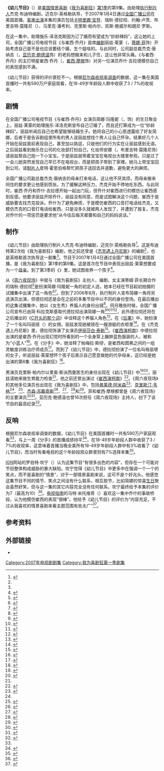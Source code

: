 {{noteTA
|G1=Movie
|G2=Show
|T=zh-cn:幼儿节目; zh-tw:幼兒節目; zh-hk:幼兒節目;
|1=zh-cn:我为喜剧狂; zh-tw:超級製作人; zh-hk:娛樂揸Fit人;
|2=zh-hk:嘉芙蓮娜·寶頓;zh-cn:卡特里娜·宝登
|3=zh-hk:珍·嘉露絲姬;zh-cn=简·科拉克斯基;
}}
{{Distinguish|兒童電視節目}}
{{Infobox Television episode
|Title         = 幼儿节目》<br>《The Baby Show
|Series        = [[我为喜剧狂|我为喜剧狂]]
|Image         =  <!-- No-free image with insufficient rationale [[File:1.09_the_baby_show_30_rock.png|250px]] -->
|Caption       = Liz accidentally takes another woman's baby home
|Season        = 1
|Episode       = 9
|Airdate       = {{Start date|2007|01|04}}
|Production    = 109
|Writer        = {{link-en|杰克·布迪特|Jack Burditt}}
|Director      = {{link-en|迈克尔·英格勒|Michael Engler}}
|Guests        =
*[[卡特里娜·宝登|卡特里娜·宝登]]饰施乐·泽洛克斯（{{lang|en|Cerie Xerox}}）
*{{link-en|瑞秋·德拉彻|Rachel Dratch}}饰格丽塔（{{lang|en|Greta}}）
*[[约翰·卢茨|约翰·卢茨]]饰J·D·卢兹
*{{link-en|马里克·潘考利|Maulik Pancholy}}饰乔纳森（{{lang|en|Jonathan}}）
*[[克里斯·帕内尔|克里斯·帕内尔]]饰里奥·斯派西曼医生（{{lang|en|Dr. Leo Spaceman}}）
*{{link-en|凯斯·鲍威尔|Keith Powell}}饰图弗·斯帕洛克（{{lang|en|Toofer Spurlock}}）
*朗尼·罗斯（{{lang|en|Lonny Ross}}）饰乔什·吉拉德（{{lang|en|Josh Girard}}）
|Episode list  = [[我为喜剧狂_(第1季)|《我为喜剧狂》 (第1季)]]<br>[[我为喜剧狂剧集列表|我为喜剧狂剧集列表]]
|Prev          = [[分手_(我为喜剧狂)|分手]]
|Next          = [[乡村陪审员|乡村陪审员]]
}}

'''《幼儿节目》'''（{{lang-en|''The Baby Show''}}）是[[美国|美国]][[情景喜剧|情景喜剧]]《[[我为喜剧狂|我为喜剧狂]]》[[我为喜剧狂_(第1季)|第1季]]的第9集。由助理[[执行制片人|执行制片人]]杰克·布迪特编剧，迈克尔·英格勒执导，于2007年1月4日通过[[全国广播公司|全国广播公司]]在美国首播。[[友情客串|客串出演]]本集的演员包括[[卡特里娜·宝登|卡特里娜·宝登]]、瑞秋·德拉彻、约翰·卢茨、布里吉特·莫隆尼（{{lang|en|Bridget Moloney}}）、马里克·潘考利、克里斯·帕内尔、凯斯·鲍威尔和朗尼·罗斯。

在这一集中，助理施乐·泽洛克斯因为订了婚而有望成为“妙龄辣妈”，这让她的上司，全国广播公司电视节目《{{lang|en|TGS}}与崔西·乔丹》首席[[编剧|编剧]]丽兹·莱蒙（{{lang|en|Liz Lemon}}，[[蒂娜·菲|蒂娜·菲]]饰）开始考虑自己是不是也应该要结个婚，生个娃啥的。与此同时，公司副总裁杰克·唐纳吉（{{lang|en|Jack Donaghy}}，[[亚历克·鲍德温|亚历克·鲍德温]]饰）的老妈想搬来和儿子住，这让他非常头痛。《{{lang|en|TGS}}与崔西·乔丹》的主打明星崔西·乔丹（{{lang|en|Tracy Jordan}}，[[崔西·摩根|崔西·摩根]]饰）对另一位演员乔什·吉拉德模仿自己的表现感到不满。

《幼儿节目》获得的评价褒贬不一。根据[[尼尔森收视率调查|尼尔森收视率调查]]的数据，这一集在美国首播时一共有590万户家庭观看，在18-49岁年龄段人群中收获了3 / 7%的收视率。

<!-- 檔案不存在 {{Spoken Wikipedia|Zh-tw-幼儿节目.ogg|2015年|11月30日|台灣漢語}} -->
==剧情==
在全国广播公司电视节目《{{lang|en|TGS}}与崔西·乔丹》女演员简娜·玛隆妮（{{lang|en|Jenna Maroney}}，{{link-en|简·科拉克斯基|Jane Krakowski}}饰）的生日聚会上，丽兹·莱蒙的助理施乐·泽洛克斯宣布自己订婚了，而且还打算成为一位“妙龄辣妈”。丽兹听闻后自己也希望能够结婚生子。她将自己的小心思透露给了好友简娜，后者于是告诉剧组里所有的男人说丽兹想找个男人让自己怀孕。结果好几个人开始在丽兹面前表现自己，甚至加以挑逗，只是他们的行为实在让丽兹感到无语。之后丽兹看到施乐在公司的化妆部打扮自己，化妆师安娜（{{lang|en|Anna}}，布里吉特·莫隆尼饰）请丽兹帮自己抱一下小宝宝。于是丽兹就带着宝宝在电视台大楼里参观，只是过了一会儿她突然发现自己早已不在电视台，而是把孩子带到了家裡。她马上带宝宝回到公司，请[[制片人|制片人]]皮特·霍恩伯格帮忙把孩子送回去并道歉，避免更大的麻烦。

全国广播公司副总裁杰克·唐纳吉的母亲打来电话，这让他不厌其烦，而母亲搬来同住的要求更让他感到慌张。为了缓解这种压力，杰克开始不停地吃东西。与此同时，崔西·乔丹和乔什·吉拉德开始一起出门玩，但乔什对崔西进行的模仿让崔西感到反感。他要求丽兹开除乔什，丽兹没有同意，而是试图解决这个问题，崔西于是威胁要去找杰克投诉。乔什为了避免麻烦，于是模仿崔西的口音打电话给杰克，又模仿杰克的口音打电话给崔西，只是没多久就被两人发现了，并遭到了报复。杰克对乔什的一项惩罚是要求他“从今往后每天都要和自己的妈妈说话。”

==制作==
《幼儿节目》由助理执行制片人杰克·布迪特编剧，迈克尔·英格勒执导<ref name="screen rush">{{cite web|url=http://www.screenrush.co.uk/television/television-813/season-2600/ |title=30 Rock: Episodes |publisher=Screenrush (AlloCiné) |accessdate=2013-07-28 |location=London |archiveurl=https://web.archive.org/web/20120730001543/http://www.screenrush.co.uk/television/television-813/season-2600/ |archivedate=2012-07-30 |deadurl=no }}</ref>。这是布迪特第2次给《我为喜剧狂》编剧，他之前还曾是《[[杰克遇上丹尼斯|杰克遇上丹尼斯]]》的编剧<ref name="screen rush" />，也是英格勒首次执导这一剧集<ref name="screen rush" />。节目于2007年1月4日通过全国广播公司在美国首播，是《我为喜剧狂》第1季的第9集。这是首次在节目中表现出丽兹·莱蒙想要成为一个[[母亲|母亲]]。到了第3季的《{{link-en|重来 (我为喜剧狂)|Do-Over|重来}}》里，她试图收养一个孩子<ref>{{cite news|first=Alan|last=Sepinwall|url=http://www.nj.com/entertainment/tv/index.ssf/2008/10/30_rock_do_over_fancy_boys_and.html|title=30 Rock, "Do Over": Fancy boys and baby dolls|accessdate=2013-08-02|date=2008-10-30|work=The Star-Ledger|archive-date=2012-10-10|archive-url=https://web.archive.org/web/20121010221848/http://www.nj.com/entertainment/tv/index.ssf/2008/10/30_rock_do_over_fancy_boys_and.html|dead-url=no}}</ref>。

从《[[周六夜现场|周六夜现场]]》中就与《我为喜剧狂》主创人、编剧、女主演蒂姆·菲长期合作的瑞秋·德拉彻<ref>{{cite news|first=Christopher |last=Goodwin |url=http://www.theguardian.com/lifeandstyle/2008/may/11/women.television |title=And funny with it |accessdate=2013-07-31 |date=2008-05-11 |work=The Guardian |archiveurl=https://web.archive.org/web/20090225222859/http://www.guardian.co.uk/lifeandstyle/2008/may/11/women.television |archivedate=2009-02-25 |deadurl=no }}</ref>是扮演简娜·玛隆妮一角的初定人选，她本已经在节目起初拍摄的试播集中出演了这一角色<ref>{{cite news|first=Justin |last=Ravitz |title=Unemployment’s a Downer for ''SNL''-er Dratch |url=http://nymag.com/news/intelligencer/45792/ |publisher=''New York Magazine'' |date=2008-04-07 |accessdate=2013-07-28 |archiveurl=https://web.archive.org/web/20121013011052/http://nymag.com/news/intelligencer/45792/ |archivedate=2012-10-13 |deadurl=no }}</ref><ref name="ew fine">{{cite news|first=Kristen |last=Baldwin |url=http://www.ew.com/ew/article/0,,20033897_2,00.html |title=One Fine Fey |accessdate=2013-07-31 |date=2007-04-10 |work=Entertainment Weekly |page=2 |archiveurl=https://web.archive.org/web/20121018010111/http://www.ew.com/ew/article/0%2C%2C20033897_2%2C00.html |archivedate=2012-10-18 |deadurl=no }}</ref>。但到了2006年8月，执行制片人{{link-en|洛恩·迈克尔斯|Lorne Michaels}}宣布简娜一角将另选演员出演，但德拉彻还是会在之前的多集节目中以不同的身份登场。在最后播出的这集试播集中，她以《女生秀》养猫人的身份出镜<ref name="michaelsaboutdratch">{{cite news|first=Michael |last=Schneider |title=Inside Move: Dratch latched to multiple ''Rock'' roles |url=http://variety.com/2006/scene/news/inside-move-dratch-latched-to-multiple-rock-roles-1200342025/ |publisher=''Variety'' |date=2006-08-14 |accessdate=2013-07-28 |archiveurl=https://web.archive.org/web/20120516190758/http://www.variety.com/index.asp?layout=story&articleID=VR1117948462&cs=1 |archivedate=2012-05-16 |deadurl=no }}</ref>。同月晚些时候，全国广播公司宣布已由简·科拉克斯基取代德拉彻出演简娜一角<ref name="dratchout">{{cite news|url=http://www.zap2it.com/tv/news/zap-janekrakowskijoins30rock,0,1779072.story?coll=zap-tv-headlines |title='Ally' Cat Krakowski Joins '30 Rock' |accessdate=2013-07-28 |date=2006-08-17 |publisher=Zap2it |archiveurl=https://web.archive.org/web/20120927030648/http://www.zap2it.com/tv/news/zap-janekrakowskijoins30rock%2C0%2C1779072.story?coll=zap-tv-headlines |archivedate=2012-09-27 |deadurl=yes }}</ref><ref name="dratchout_2">{{cite news|first=Joel |last=Keller |title=Jane Krakowski added to ''30 Rock'' |url=http://www.aoltv.com/2006/08/17/jane-krakowski-added-to-30-rock/ |publisher=''AOL'' TV Squad |date=2008-08-17 |accessdate=2013-07-28 |archiveurl=https://web.archive.org/web/20120813214025/http://www.aoltv.com/2006/08/17/jane-krakowski-added-to-30-rock/ |deadurl=no |archivedate=2012-08-13 }}</ref><ref name="dratchout_3">{{cite news|first=Colin |last=Mahan |title=''30 Rock'' adds Jane Krakowski |url=http://www.tv.com/news/30-rock-adds-jane-krakowski--5917/ |publisher=TV.com |date=2006-08-16 |accessdate=2013-07-28 |archiveurl=https://web.archive.org/web/20080615234403/http://www.tv.com/ally-mcbeal/show/168/story/5917.htmlom_act%3Dconvert%26om_clk%3Dheadlinessh |archivedate=2008-06-15 |deadurl=yes }}</ref><ref>{{cite news|first=Rebecca |last=Traister |url=http://www.salon.com/life/broadsheet/2010/04/14/tina_fey_backlash/ |title=The Tina Fey backlash |accessdate=2013-07-31 |date=2010-04-14 |publisher=Salon.com |archiveurl=https://web.archive.org/web/20110820213538/http://www.salon.com/life/broadsheet/2010/04/14/tina_fey_backlash |archivedate=2011-08-20 |deadurl=no }}</ref>，此外德拉彻还将在之后播出的《[[C开头的那个词|C开头的那个词]]》中诠释这个养猫人角色<ref name="plotreference">{{cite episode |title=Pilot |episodelink=试播集 (我为喜剧狂) |series=30 Rock |credits=Writer: Tina Fey; Director: Adam Bernstein |network=NBC Universal |station=NBC |airdate=2006-10-11 |season=1 |number=1}}</ref>。在《[[后果_(我为喜剧狂)|后果]]》中，她扮演了一个名叫玛丽娅（{{lang|en|Maria}}）的女佣，丽兹发现她被锁在一艘游艇的衣柜里<ref name="theaftermath">{{cite episode |title=The Aftermath |series=30 Rock |serieslink=我为喜剧狂 |credits=Writer: Tina Fey; Director: Adam Bernstein |network=NBC Universal |station=NBC |airdate=2006-10-18 |season=1 |number=2}}</ref>。在《杰克遇上丹尼斯》里，德拉彻饰演了女演员[[伊丽莎白·泰勒|伊丽莎白·泰勒]]<ref>{{cite episode |title=Jack Meets Dennis |series=30 Rock |credits=Writer: Jack Burditt; Director: Juan J. Campanella |network=NBC Universal |station=NBC |airdate=2006-11-30 |season=1 |number=6}}</ref>。《[[崔西演柯南|崔西演柯南]]》中德拉彻出演的是崔西·乔丹出现幻觉时所看到的一个全身穿上臃肿蓝色服装的人，被称为“小蓝人”<ref name="tracydoesconan">{{cite episode |title=Tracy Does Conan|series=30 Rock |credits=Writer: Tina Fey; Director: Adam Bernstein |network=NBC Universal |station=NBC |airdate=2006-12-07 |season=1 |number=7}}</ref>。在《分手》中，她诠释了帕梅拉·斯缪，是崔西和图弗之间的一组灵敏度训练治疗师成员<ref name="break">{{cite web|url=http://www.imdb.com/title/tt0905647/ |title="30 Rock" The Break-Up (2006) |accessdate=2013-08-01 |publisher=IMDb |archiveurl=https://web.archive.org/web/20120802103415/http://www.imdb.com/title/tt0905647/ |archivedate=2012-08-02 |deadurl=no }}</ref>。而到了《幼儿节目》中，德拉彻扮演了一位名叫格丽塔的女子，听说丽兹·莱蒙想怀个孩子后表示自己愿意做她的代孕母亲，这已经是她出演的第6集《我为喜剧狂》<ref name="baby show">{{cite episode |title=The Baby Show |series=30 Rock |credits=Writer: Jack Burditt; Director: Michael Engler |network=NBC Universal |station=NBC |airdate=2007-01-04 |season=1 |number=9}}</ref>。

男演员克里斯·帕内尔以里奥·斯派西曼医生的身份出现在《幼儿节目》中<ref>{{cite web|url=http://tv.yahoo.com/30-rock/show/the-baby-show/episode/115158/castcrew;_ylt=AvuPPAZBbLa7hQG9q4bBRVivo9EF |title=30 Rock — The Baby Show |accessdate=2010-04-21 |publisher=Yahoo! TV |archiveurl=https://web.archive.org/web/20110615060804/http://tv.yahoo.com/30-rock/show/the-baby-show/episode/115158/castcrew%3B_ylt%3DAvuPPAZBbLa7hQG9q4bBRVivo9EF |archivedate=2011-06-15 |deadurl=yes }}</ref><ref>{{cite web|url=http://www.imdb.com/title/tt0931394/ |title=30 Rock The Baby Show (TV Episode 2007) |publisher=IMDb |accessdate=2013-08-02 |archiveurl=https://web.archive.org/web/20110909071159/http://www.imdb.com/title/tt0931394/ |archivedate=2011-09-09 |deadurl=no }}</ref>，丽兹请她来做生育能力检查<ref name="baby show" />，他之前还曾出演过《[[崔西演柯南|崔西演柯南]]》<ref name="parnell">{{cite news|first=Annie |last=Barrett |authorlink= |coauthors= |title=What ''SNL'' alums besides Chris Parnell should guest on ''30 Rock''? |url=http://popwatch.ew.com/2006/12/07/what_snl_alums_/ |work= |publisher=''Entertainment Weekly'' |date=2006-12-07 |accessdate=2013-08-01 |archiveurl=https://web.archive.org/web/20130608163606/http://popwatch.ew.com/2006/12/07/what_snl_alums_/ |archivedate=2013-06-08 |deadurl=no }}</ref>。《周六夜现场》的其他多位演员也出现在《我为喜剧狂》中，包括[[弗莱德·阿米森|弗莱德·阿米森]]<ref name="somebody to love">{{cite news|first=Robert |last=Canning |url=http://uk.ign.com/articles/2007/11/16/30-rock-somebody-to-love-review |title=''30 Rock'': "Somebody to Love" Review |accessdate=2013-07-31 |publisher=IGN |archiveurl=https://web.archive.org/web/20121022114115/http://www.ign.com/articles/2007/11/16/30-rock-somebody-to-love-review |archivedate=2012-10-22 |deadurl=no }}</ref>、[[克里斯汀·韦格|克里斯汀·韦格]]<ref name="somebody to love" />、{{link-en|威尔·福特|Will Forte}}<ref>{{cite news|url=http://www.tvguide.com/episode-recaps/30-rock/february-1-2007-5916.aspx |first=Matt |last=Webb Mitovich |title=February 1, 2007: "It Feels Good to Laugh" |accessdate=2013-07-31 |date=2007-02-02 |work=TV Guide |archiveurl=https://web.archive.org/web/20121019174231/http://www.tvguide.com/tvshows/30-rock/episode-12-season-1/281135 |archivedate=2012-10-19|deadurl=yes }}</ref>、[[杰森·苏戴奇斯|杰森·苏戴奇斯]]<ref>{{cite news|first=Whitney|last=Matheson|title=A chat with ... ''30 Rock'' and ''SNL'' star Jason Sudeikis|url=http://content.usatoday.com/communities/popcandy/post/2007/04/159575/1|work=USA Today|date=2007-04-19|accessdate=2013-07-31|archive-date=2013-07-31|archive-url=https://web.archive.org/web/20130731101104/http://content.usatoday.com/communities/popcandy/post/2007/04/159575/1|dead-url=no}}</ref>、{{link-en|莫莉·香侬|Molly Shannon}}<ref>{{cite episode |title=The Fighting Irish |series=30 Rock |credits=Writer: Jack Burditt; Director: Dennie Gordon |network=NBC Universal |station=NBC |airdate=2007-03-08 |season=1 |number=17}}</ref>、{{link-en|霍拉提奥·桑斯|Horatio Sanz}}<ref>{{cite web|url=http://tv.yahoo.com/30-rock/show/anna-howard-shaw-day/episode/229969/castcrew;_ylt=ApAQxiuPKcM.m1DE6hlJnR6xo9EF |title=30 Rock — Anna Howard Shaw Day |accessdate=2011-06-15 |publisher=Yahoo! TV |archiveurl=https://web.archive.org/web/20110615061125/http://tv.yahoo.com/30-rock/show/anna-howard-shaw-day/episode/229969/castcrew%3B_ylt%3DApAQxiuPKcM.m1DE6hlJnR6xo9EF |archivedate=2011-06-15 |deadurl=yes }}</ref>和{{link-en|简·霍克斯|Jan Hooks}}<ref>{{cite news|first=Alan |last=Sepinwall |url=http://www.nj.com/entertainment/tv/index.ssf/2010/02/30_rock_verna_jan_hooks_guest-.html |title=30 Rock, 'Verna': Jan Hooks guest-stars |accessdate=2013-08-02 |date=2010-02-04 |work=The Star-Ledger |archiveurl=https://web.archive.org/web/20121010221813/http://www.nj.com/entertainment/tv/index.ssf/2010/02/30_rock_verna_jan_hooks_guest-.html |archivedate=2012-10-10 |deadurl=no }}</ref>。菲和崔西·摩根都曾是《周六夜现场》的主要演员<ref>{{cite news|url=http://uk.ign.com/articles/2006/10/18/ign-interview-30-rocks-tracy-morgan |title=IGN Interview: ''30 Rock''s Tracy Morgan |accessdate=2010-03-27 |last=Fickett |first=Travis |date=2006-10-17 |publisher=IGN |archiveurl=https://web.archive.org/web/20130728020822/http://www.ign.com/articles/2006/10/18/ign-interview-30-rocks-tracy-morgan |archivedate=2013-07-28 |deadurl=no }}</ref><ref name="tinafey_yahoo">{{cite web|url=http://tv.yahoo.com/person/tina-fey/biography.html |title=Tina Fey Biography |accessdate=2013-08-01 |last= |first= |coauthors= |date= |work= |publisher=''Yahoo!'' |deadurl=yes |archiveurl=https://web.archive.org/web/20130801081437/http://tv.yahoo.com/person/tina-fey/biography.html |archivedate=2013-08-01 }}</ref>。亚历克·鲍德温也曾16次担任《周六夜现场》主持人，创下了该节目的最高纪录<ref name="alec_snl">{{cite episode |title=Alec Baldwin/Christina Aguilera |episodelink= |series=Saturday Night Live |serieslink=周六夜现场 |credits= |network=NBC Universal |station=NBC |airdate=2006-11-11 |season=32 |seriesno= |number=5 |minutes= }}</ref>。

==反响==
根据尼尔森收视率调查的数据，《幼儿节目》在美国首播时一共有590万户家庭观看<ref name="futon" />，与上一周《分手》的首播成绩持平<ref>{{cite web|url=http://www.thefutoncritic.com/news.aspx?id=20061219nbc01|title=NBC Is #2 For The Week In Adults 18-49|accessdate=2013-08-02|date=2006-12-19|publisher=The Futon Critic|archive-date=2012-09-09|archive-url=https://www.webcitation.org/6AXtVJfJ2?url=http://www.thefutoncritic.com/news.aspx?id=20061219nbc01|dead-url=no}}</ref>，在18-49岁年龄段人群中收获了3 / 7%的收视率，这意味着首播当晚全美所有18-49岁年龄段人群中有3%收看了《幼儿节目》，而当时有看电视的这个年龄段观众群里则有7%选择本集<ref name="futon">{{cite web|url=http://www.thefutoncritic.com/news.aspx?id=20070109nbc02|title=NBC Wins The Week In Adults 18-49 With Its Highest Non-Olympic Rating In Two Years|accessdate=2010-04-21|date=2007-01-09|publisher=The Futon Critic|archive-date=2012-12-09|archive-url=https://archive.li/20121209053546/http://www.thefutoncritic.com/news.aspx?id=20070109nbc02|dead-url=no}}</ref>。

[[IGN|IGN]]网站的罗伯特·坎宁（{{lang|en|Robert Canning}}）认为这集节目“有很多出色的内容”，但存在一个可能对节目整体构成威胁的重大缺陷。坎宁觉得《幼儿节目》中更多中在强调一个一个的笑点，而不是喜剧的“情景”，对于一部情景喜剧来说，这可不是个好兆头。他感觉这集节目不同的情节、笑点之间没有什么联系，相互脱节，比如简娜的惊喜[[生日|生日]]聚会虽然好笑，但与这一集的其它内容完全没有任何联系。坎宁最终给予本集的评价为7（最高为10）<ref>{{cite news|first=Robert |last=Canning |url=http://www.ign.com/articles/2007/01/05/30-rock-the-baby-show-review |title=30 Rock: "The Baby Show" Review |accessdate=2013-08-02 |date=2007-01-05 |publisher=IGN |archiveurl=https://web.archive.org/web/20121104123211/http://www.ign.com/articles/2007/01/05/30-rock-the-baby-show-review |archivedate=2012-11-04 |deadurl=no }}</ref>。[[電視指南_(美國雜誌)|电视指南]]的马特·米托维奇（{{lang|en|Matt Mitovich}}）喜欢这一集中乔什的事故桥段，认为他模仿崔西的表现“很棒”。他给予《幼儿节目》的评价为“内容充足，不过从我喜欢的情景喜剧来看主题范围有些太广”<ref>{{cite news|first=Matt |last=Mitovich |url=http://www.tvguide.com/tvshows/30-rock/episode-9-season-1/281135 |title=January 4, 2007: "This Is Not Toward!" |accessdate=2013-08-02 |date=2007-01-04 |work=TV Guide |archiveurl=https://web.archive.org/web/20121112121740/http://www.tvguide.com/tvshows/30-rock/episode-9-season-1/281135 |archivedate=2012-11-12|deadurl=no }}</ref>。

==参考资料==
{{reflist|colwidth=30em}}

==外部链接==
* {{imdb episode|0931394}}

{{30 Rock Season One}}
{{portal bar|电视剧|美国}}
{{DEFAULTSORT:Baby Show, The}}
[[Category:2007年电视剧剧集|Category:2007年电视剧剧集]]
[[Category:我为喜剧狂第一季剧集|Category:我为喜剧狂第一季剧集]]
{{Good article}}
